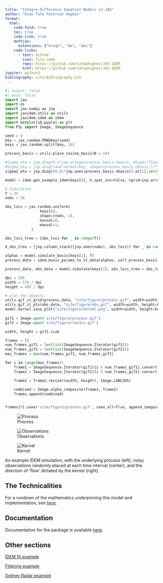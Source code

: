 ```yaml
---
title: "Integro-Difference Equation Models in JAX"
author: "Evan Tate Paterson Hughes"
format:
  html:
    code-fold: true
    toc: true
    code-link: true
    mathjax: 
      extensions: ["breqn", "bm", "ams"]
    code-links:
      - text: Github
        icon: file-code
        repo: https://github.com/tatephughes/JAX-IDEM
        href: https://github.com/tatephughes/JAX-IDEM
jupyter: python3
bibliography: site/Bibliography.bib
---
```


```python
#| output: false
#| eval: false
import jax
import os
import jax.numpy as jnp
import jaxidem.utils as utils
import jaxidem.idem as idem
import matplotlib.pyplot as plt
from PIL import Image, ImageSequence

seed = 4
key = jax.random.PRNGKey(seed)
keys = jax.random.split(key, 10)

process_basis = utils.place_cosine_basis(N = 10)

#Sigma_eta = jnp.diag(0.1*jnp.arange(process_basis.nbasis, dtype="float32"))
#Sigma_eta = jnp.diag(rand.normal(key, shape=(process_basis.nbasis,))**2)
sigma2_eta = jnp.diag((0.01*jnp.ones(process_basis.nbasis)).at[1].set(40.0).at[30].set(80.0).at[31].set(60.0))

model = idem.gen_example_idem(keys[0], k_spat_inv=False, ngrid=jnp.array([40, 40]), process_basis = process_basis, sigma2_eta = sigma2_eta)

# Simulation
T = 35
nobs = 50

obs_locs = jax.random.uniform(
                keys[0],
                shape=(nobs, 2),
                minval=0,
                maxval=1,
            )

obs_locs_tree = [obs_locs for _ in range(T)]

X_obs_tree = [jnp.column_stack([jnp.ones(nobs), obs_locs]) for _ in range(T)]

alphas = model.simulate_basis(keys[1], T)
process_data = idem.basis_params_to_st_data(alphas, self.process_basis, self.process_grid)

process_data, obs_data = model.simulate(keys[1], obs_locs_tree = obs_locs_tree, X_obs_tree = X_obs_tree)

dpi = 200
width = 576 / dpi
height = 480 / dpi

# plot the objects
utils.gif_st_grid(process_data, "site/figure/process.gif", width=width, height=height)
utils.gif_st_pts(obs_data, "site/figure/obs.gif", width=width, height=height)
model.kernel.save_plot("site/figure/kernel.png", width=width, height=height)
 
gif1 = Image.open('site/figure/process.gif')
gif2 = Image.open('site/figure/tardis.gif')

width, height = gif1.size

frames = []
num_frames_gif1 = len(list(ImageSequence.Iterator(gif1)))
num_frames_gif2 = len(list(ImageSequence.Iterator(gif2)))
max_frames = max(num_frames_gif1, num_frames_gif2)

for i in range(max_frames):
    frame1 = ImageSequence.Iterator(gif1)[i % num_frames_gif1].convert("RGBA")
    frame2 = ImageSequence.Iterator(gif2)[i % num_frames_gif2].convert("RGBA")

    frame2 = frame2.resize((width, height), Image.LANCZOS)
    
    combined = Image.alpha_composite(frame1, frame2)
    frames.append(combined)


frames[0].save('site/figure/process.gif', save_all=True, append_images=frames[1:], duration=gif1.info['duration'], loop=0)

```


::: {#fig-example layout-ncol=3}

![Process](site/figure/process.gif)

![Observations](site/figure/obs.gif)

![Kernel](site/figure/kernel.png)

An example IDEM simulation, with the underlying process (left), noisy observations randomly placed at each time interval (center), and the direction of 'flow' dictated by the kernel (right).

:::

## The Technicalities

For a rundown of the mathematics underpinning this model and implementation, see [here](site/mathematics.html).

## Documentation

Documentation for the package is available [here](reference/index.html).

## Other sections

[IDEM fit example](site/fit_example.html)

[Filtering example](site/filtering_and_smoothing.html)

[Sydney Radar example](site/Sydney_Radar.html)

